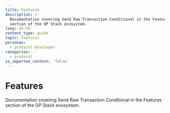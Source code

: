 ```yaml
---
title: Features
description: >-
  Documentation covering Send Raw Transaction Conditional in the Features
  section of the OP Stack ecosystem.
lang: en-US
content_type: guide
topic: features
personas:
  - protocol-developer
categories:
  - protocol
is_imported_content: 'false'
---
```



# Features

Documentation covering Send Raw Transaction Conditional in the Features section of the OP Stack ecosystem.

<Cards>
  <Card title="SendRawTransactionConditional explainer" href="/stack/features/send-raw-transaction-conditional" />
</Cards>
